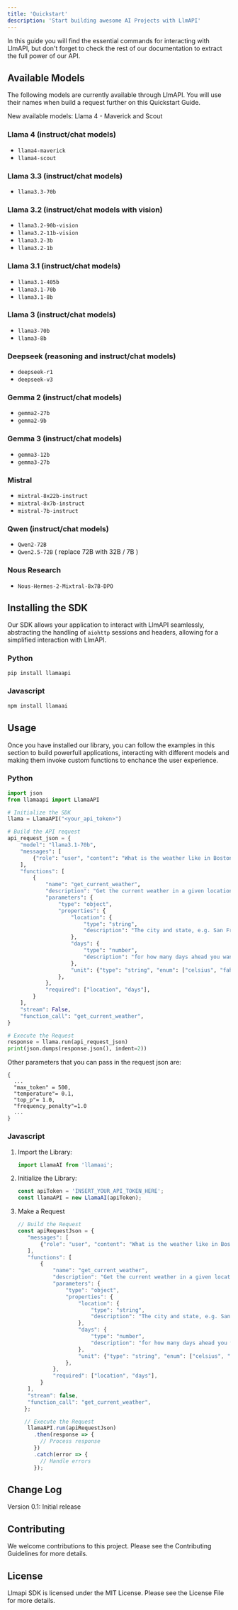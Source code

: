 ```yaml
---
title: 'Quickstart'
description: 'Start building awesome AI Projects with LlmAPI'
---
```


In this guide you will find the essential commands for interacting with LlmAPI, but don't forget
to check the rest of our documentation to extract the full power of our API.

## Available Models
The following models are currently available through LlmAPI. You will use their names when build a request
further on this Quickstart Guide.

<Tip>New available models: Llama 4 - Maverick and Scout</Tip>

### Llama 4 (instruct/chat models)
- `llama4-maverick`
- `llama4-scout`

### Llama 3.3 (instruct/chat models)
- `llama3.3-70b`

### Llama 3.2 (instruct/chat models with vision)
- `llama3.2-90b-vision`
- `llama3.2-11b-vision`
- `llama3.2-3b`
- `llama3.2-1b`

### Llama 3.1 (instruct/chat models)

- `llama3.1-405b`
- `llama3.1-70b`
- `llama3.1-8b`

### Llama 3 (instruct/chat models)

- `llama3-70b`
- `llama3-8b`

### Deepseek (reasoning and instruct/chat models)
- `deepseek-r1`
- `deepseek-v3`

### Gemma 2 (instruct/chat models)
- `gemma2-27b`
- `gemma2-9b`

### Gemma 3 (instruct/chat models)
- `gemma3-12b`
- `gemma3-27b`

### Mistral
- `mixtral-8x22b-instruct`
- `mixtral-8x7b-instruct`
- `mistral-7b-instruct`

### Qwen (instruct/chat models)
- `Qwen2-72B`
- `Qwen2.5-72B` ( replace 72B with  32B / 7B )

### Nous Research
- `Nous-Hermes-2-Mixtral-8x7B-DPO`

## Installing the SDK
Our SDK allows your application to interact with LlmAPI seamlessly, abstracting the handling
of `aiohttp` sessions and headers, allowing for a simplified interaction with LlmAPI.

### Python
```python
pip install llamaapi
```

### Javascript
```bash
npm install llamaai
```

## Usage
Once you have installed our library, you can follow the examples in this section to build
powerfull applications, interacting with different models and making them invoke custom functions
to enchance the user experience.

### Python
```python
import json
from llamaapi import LlamaAPI

# Initialize the SDK
llama = LlamaAPI("<your_api_token>")

# Build the API request
api_request_json = {
    "model": "llama3.1-70b",
    "messages": [
        {"role": "user", "content": "What is the weather like in Boston?"},
    ],
    "functions": [
        {
            "name": "get_current_weather",
            "description": "Get the current weather in a given location",
            "parameters": {
                "type": "object",
                "properties": {
                    "location": {
                        "type": "string",
                        "description": "The city and state, e.g. San Francisco, CA",
                    },
                    "days": {
                        "type": "number",
                        "description": "for how many days ahead you wants the forecast",
                    },
                    "unit": {"type": "string", "enum": ["celsius", "fahrenheit"]},
                },
            },
            "required": ["location", "days"],
        }
    ],
    "stream": False,
    "function_call": "get_current_weather",
}

# Execute the Request
response = llama.run(api_request_json)
print(json.dumps(response.json(), indent=2))
```

Other parameters that you can pass in the request json are:

```
{
  ...
  "max_token" = 500,
  "temperature"= 0.1,
  "top_p"= 1.0,
  "frequency_penalty"=1.0
  ...
}
```

### Javascript
1. Import the Library:

   ```javascript
   import LlamaAI from 'llamaai';
   ```

2. Initialize the Library:

   ```javascript
   const apiToken = 'INSERT_YOUR_API_TOKEN_HERE';
   const llamaAPI = new LlamaAI(apiToken);
   ```

3. Make a Request

   ```javascript
   // Build the Request
   const apiRequestJson = {
      "messages": [
          {"role": "user", "content": "What is the weather like in Boston?"},
      ],
      "functions": [
          {
              "name": "get_current_weather",
              "description": "Get the current weather in a given location",
              "parameters": {
                  "type": "object",
                  "properties": {
                      "location": {
                          "type": "string",
                          "description": "The city and state, e.g. San Francisco, CA",
                      },
                      "days": {
                          "type": "number",
                          "description": "for how many days ahead you wants the forecast",
                      },
                      "unit": {"type": "string", "enum": ["celsius", "fahrenheit"]},
                  },
              },
              "required": ["location", "days"],
          }
      ],
      "stream": false,
      "function_call": "get_current_weather",
     };
   
     // Execute the Request
      llamaAPI.run(apiRequestJson)
        .then(response => {
          // Process response
        })
        .catch(error => {
          // Handle errors
        });
   ```

## Change Log

Version 0.1: Initial release

## Contributing

We welcome contributions to this project. Please see the Contributing Guidelines for more details.

## License

Llmapi SDK is licensed under the MIT License. Please see the License File for more details.

